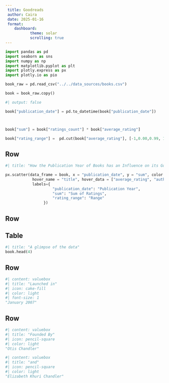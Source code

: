 ```yaml
---
 title: Goodreads
 author: Caira
 date: 2025-01-16 
 format: 
    dashboard: 
           theme: solar 
           scrolling: true
---
```


```python

import pandas as pd 
import seaborn as sns
import numpy as np
import matplotlib.pyplot as plt
import plotly.express as px
import plotly.io as pio

```

```python

book_raw = pd.read_csv("../../data_sources/books.csv")

book = book_raw.copy() 


```

```python

#| output: false

book["publication_date"] = pd.to_datetime(book["publication_date"])



book["sum"] = book["ratings_count"] * book["average_rating"]

book["rating_range"] =  pd.cut(book["average_rating"], [-1,0.00,0.99, 1,1.99, 2,2.99, 3,3.99, 4,4.99, 5])

```


## Row {.fill}


```python


#| title: "How the Publication Year of Books has an Influence on its GoodReads Ratings."

px.scatter(data_frame = book, x = "publication_date", y = "sum", color = 'rating_range', 
            hover_name = "title", hover_data = ["average_rating", "authors"],
            labels={
                     "publication_date": "Publication Year",
                     "sum": "Sum of Ratings",
                     "rating_range": "Range"
                 })

```


## Row {.fill}






## Table


```python

#| title: "A glimpse of the data"
book.head(4) 


```


## Row {.fill}



```python

#| content: valuebox
#| title: "Launched in"
#| icon: cake-fill
#| color: light
#| font-size: 1
"January 2007"

```


## Row {.flow}



```python

#| content: valuebox
#| title: "Founded By"
#| icon: pencil-square
#| color: light
"Otis Chandler"

```

```python

#| content: valuebox
#| title: "and"
#| icon: pencil-square
#| color: light
"Elizabeth Khuri Chandler"

























```